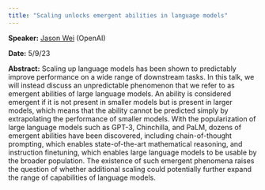 ```yaml
---
title: "Scaling unlocks emergent abilities in language models"
---
```

**Speaker:** [Jason Wei](https://www.jasonwei.net/) (OpenAI)

**Date:** 5/9/23

**Abstract:** Scaling up language models has been shown to predictably improve performance on a wide range of downstream tasks. In this talk, we will instead discuss an unpredictable phenomenon that we refer to as emergent abilities of large language models. An ability is considered emergent if it is not present in smaller models but is present in larger models, which means that the ability cannot be predicted simply by extrapolating the performance of smaller models. With the popularization of large language models such as GPT-3, Chinchilla, and PaLM, dozens of emergent abilities have been discovered, including chain-of-thought prompting, which enables state-of-the-art mathematical reasoning, and instruction finetuning, which enables large language models to be usable by the broader population. The existence of such emergent phenomena raises the question of whether additional scaling could potentially further expand the range of capabilities of language models.